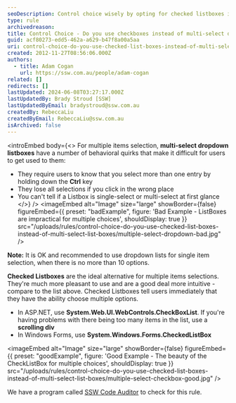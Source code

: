 ```yaml
---
seoDescription: Control choice wisely by opting for checked listboxes instead of multi-select dropdowns, ensuring a more intuitive and user-friendly experience.
type: rule
archivedreason:
title: Control Choice - Do you use checkboxes instead of multi-select dropdowns?
guid: acf80273-edd5-462a-a629-b47f8a00a5aa
uri: control-choice-do-you-use-checked-list-boxes-instead-of-multi-select-list-boxes
created: 2012-11-27T08:56:06.000Z
authors:
  - title: Adam Cogan
    url: https://ssw.com.au/people/adam-cogan
related: []
redirects: []
lastUpdated: 2024-06-08T03:27:17.000Z
lastUpdatedBy: Brady Stroud [SSW]
lastUpdatedByEmail: bradystroud@ssw.com.au
createdBy: RebeccaLiu
createdByEmail: RebeccaLiu@ssw.com.au
isArchived: false
---
```


<introEmbed
  body={<>
For multiple items selection, **multi-select dropdown listboxes** have a number of behavioral quirks that make it difficult for users to get used to them:

- They require users to know that you select more than one entry by holding down the **Ctrl** key
- They lose all selections if you click in the wrong place
- You can't tell if a Listbox is single-select or multi-select at first glance
  </>}
/>
<imageEmbed
  alt="Image"
  size="large"
  showBorder={false}
  figureEmbed={{
    preset: "badExample",
    figure: 'Bad Example - ListBoxes are impractical for multiple choices',
    shouldDisplay: true
  }}
  src="/uploads/rules/control-choice-do-you-use-checked-list-boxes-instead-of-multi-select-list-boxes/multiple-select-dropdown-bad.jpg"
/>

**Note:** It is OK and recommended to use dropdown lists for single item selection, when there is no more than 10 options.

**Checked Listboxes** are the ideal alternative for multiple items selections. They're much more pleasant to use and are a good deal more intuitive - compare to the list above. Checked Listboxes tell users immediately that they have the ability choose multiple options.

- In ASP.NET, use **System.Web.UI.WebControls.CheckBoxList**. If you're having problems with there being too many items in the list, use a **scrolling div**
- In Windows Forms, use **System.Windows.Forms.CheckedListBox**

<imageEmbed
  alt="Image"
  size="large"
  showBorder={false}
  figureEmbed={{
    preset: "goodExample",
    figure: 'Good Example - The beauty of the CheckListBox for multiple choices',
    shouldDisplay: true
  }}
  src="/uploads/rules/control-choice-do-you-use-checked-list-boxes-instead-of-multi-select-list-boxes/multiple-select-checkbox-good.jpg"
/>

We have a program called [SSW Code Auditor](https://www.ssw.com.au/ssw/codeauditor/) to check for this rule.
